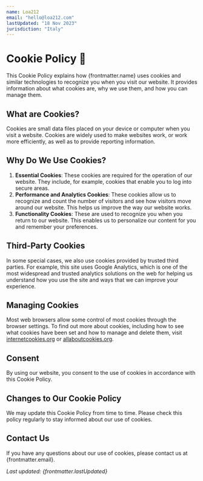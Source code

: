 ```yaml
---
name: Loa212
email: "hello@loa212.com"
lastUpdated: "18 Nov 2023"
jurisdiction: "Italy"
---
```


# Cookie Policy 🍪

This Cookie Policy explains how {frontmatter.name} uses cookies and similar technologies to recognize you when you visit our website. It provides information about what cookies are, why we use them, and how you can manage them.

## What are Cookies?

Cookies are small data files placed on your device or computer when you visit a website. Cookies are widely used to make websites work, or work more efficiently, as well as to provide reporting information.

## Why Do We Use Cookies?

1. **Essential Cookies**: These cookies are required for the operation of our website. They include, for example, cookies that enable you to log into secure areas.
2. **Performance and Analytics Cookies**: These cookies allow us to recognize and count the number of visitors and see how visitors move around our website. This helps us improve the way our website works.
3. **Functionality Cookies**: These are used to recognize you when you return to our website. This enables us to personalize our content for you and remember your preferences.

## Third-Party Cookies

In some special cases, we also use cookies provided by trusted third parties. For example, this site uses Google Analytics, which is one of the most widespread and trusted analytics solutions on the web for helping us understand how you use the site and ways that we can improve your experience.

## Managing Cookies

Most web browsers allow some control of most cookies through the browser settings. To find out more about cookies, including how to see what cookies have been set and how to manage and delete them, visit [internetcookies.org](https://www.internetcookies.org) or [allaboutcookies.org](https://www.allaboutcookies.org).

## Consent

By using our website, you consent to the use of cookies in accordance with this Cookie Policy.

## Changes to Our Cookie Policy

We may update this Cookie Policy from time to time. Please check this policy regularly to stay informed about our use of cookies.

## Contact Us

If you have any questions about our use of cookies, please contact us at {frontmatter.email}.

_Last updated: {frontmatter.lastUpdated}_
